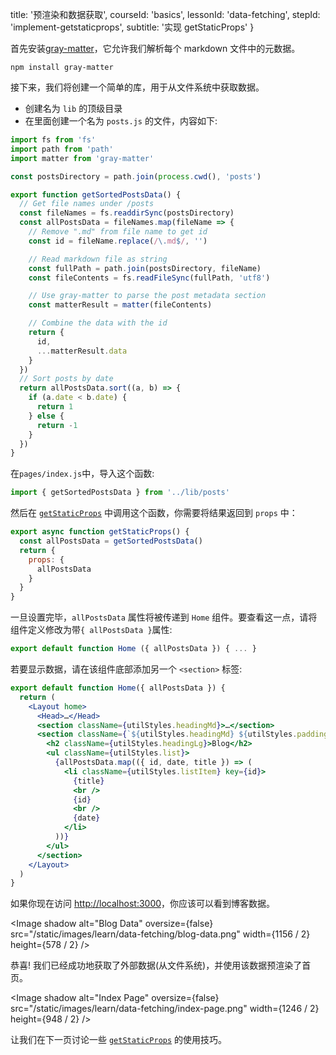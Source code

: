 
  title: '预渲染和数据获取',
  courseId: 'basics',
  lessonId: 'data-fetching',
  stepId: 'implement-getstaticprops',
  subtitle: '实现 getStaticProps'
}

首先安装[gray-matter](https://github.com/jonschlinkert/gray-matter)，它允许我们解析每个 markdown 文件中的元数据。

```shell
npm install gray-matter
```

接下来，我们将创建一个简单的库，用于从文件系统中获取数据。

- 创建名为 `lib` 的顶级目录
- 在里面创建一个名为 `posts.js` 的文件，内容如下:

```js
import fs from 'fs'
import path from 'path'
import matter from 'gray-matter'

const postsDirectory = path.join(process.cwd(), 'posts')

export function getSortedPostsData() {
  // Get file names under /posts
  const fileNames = fs.readdirSync(postsDirectory)
  const allPostsData = fileNames.map(fileName => {
    // Remove ".md" from file name to get id
    const id = fileName.replace(/\.md$/, '')

    // Read markdown file as string
    const fullPath = path.join(postsDirectory, fileName)
    const fileContents = fs.readFileSync(fullPath, 'utf8')

    // Use gray-matter to parse the post metadata section
    const matterResult = matter(fileContents)

    // Combine the data with the id
    return {
      id,
      ...matterResult.data
    }
  })
  // Sort posts by date
  return allPostsData.sort((a, b) => {
    if (a.date < b.date) {
      return 1
    } else {
      return -1
    }
  })
}
```

在`pages/index.js`中，导入这个函数:

```js
import { getSortedPostsData } from '../lib/posts'
```

然后在 [`getStaticProps`](docs/basic-features/data-fetching#getstaticprops-static-generation) 中调用这个函数，你需要将结果返回到 `props` 中：

```js
export async function getStaticProps() {
  const allPostsData = getSortedPostsData()
  return {
    props: {
      allPostsData
    }
  }
}
```

一旦设置完毕，`allPostsData` 属性将被传递到 `Home` 组件。要查看这一点，请将组件定义修改为带`{ allPostsData }`属性:

```jsx
export default function Home ({ allPostsData }) { ... }
```

若要显示数据，请在该组件底部添加另一个 `<section>` 标签:

```jsx
export default function Home({ allPostsData }) {
  return (
    <Layout home>
      <Head>…</Head>
      <section className={utilStyles.headingMd}>…</section>
      <section className={`${utilStyles.headingMd} ${utilStyles.padding1px}`}>
        <h2 className={utilStyles.headingLg}>Blog</h2>
        <ul className={utilStyles.list}>
          {allPostsData.map(({ id, date, title }) => (
            <li className={utilStyles.listItem} key={id}>
              {title}
              <br />
              {id}
              <br />
              {date}
            </li>
          ))}
        </ul>
      </section>
    </Layout>
  )
}
```

如果你现在访问 [http://localhost:3000](http://localhost:3000)，你应该可以看到博客数据。

<Image
  shadow
  alt="Blog Data"
  oversize={false}
  src="/static/images/learn/data-fetching/blog-data.png"
  width={1156 / 2}
  height={578 / 2}
/>

恭喜! 我们已经成功地获取了外部数据(从文件系统)，并使用该数据预渲染了首页。

<Image
  shadow
  alt="Index Page"
  oversize={false}
  src="/static/images/learn/data-fetching/index-page.png"
  width={1246 / 2}
  height={948 / 2}
/>

让我们在下一页讨论一些 [`getStaticProps`](/docs/basic-features/data-fetching#getstaticprops-static-generation) 的使用技巧。

